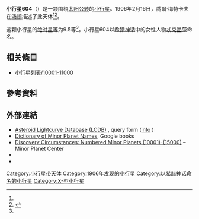 {{Infobox planet
 | minorplanet     = yes
 | name            = 604 Tekmessa
 | background      = #D6D6D6
 | image = 
 | image_size      = 
 | caption         =
 | discovery_ref   =  <ref name="MPC-object" />
 | discoverer      = [[喬爾·梅特卡夫|喬爾·梅特卡夫]]
 | discovery_site  = [[汤顿|汤顿]]
 | discovered      = 1906年2月16日
 | mpc_name        = 604 Tekmessa
 | alt_names       = 604 Tekmessa
 | pronounced      = 
 | named_after     = <ref name="MPC-object" />
 | mp_category     = [[主帶小行星|主帶小行星]] <ref name="MPC-object" /><ref name="jpldata" />
 | orbit_ref       = <ref name="a">[http://ssd.jpl.nasa.gov/sbdb.cgi?sstr=604 604] {{Wayback|url=http://ssd.jpl.nasa.gov/sbdb.cgi?sstr=604 |date=20200918055216 }}，小行星數據庫瀏覽器（JPL Small-Body Database Browser）－[[美国国家航空航天局|美国国家航空航天局]]喷气推进实验室</ref>
 | epoch           = 2018-03-23.0（[[儒略日|JD]] 2458200.5）
 | uncertainty     = 0
 | observation_arc = 
 | aphelion = {{convert|3.771|AU|km|3|abbr=on|lk=out}}
 | perihelion      = {{convert|2.5218528|AU|km|3|abbr=on}}
 | semimajor       = 3.1466463
 | eccentricity    = 0.1985585
 | period          = 5.58[[儒略年|yr]]
 | mean_anomaly    = 97.52757[[度|°]]
 | mean_motion     = {{Deg2DMS|0.17657610|sup=ms}} / day
 | inclination     = 4.42125
 | asc_node        = 12.16711°
 | arg_peri        = 28.75845
 | mean_diameter   = 
 | rotation        = 
 | albedo          =
 | spectral_type   =
 | abs_magnitude   = 9.5<ref name="jpldata" />
}}
'''小行星604'''（{{lang-en|604 Tekmessa}}）是一颗围绕[[太阳|太阳]][[公转|公转]]的[[小行星|小行星]]。1906年2月16日，喬爾·梅特卡夫在[[汤顿|汤顿]]描述了此天体<ref name="a" /><ref>{{cite news|title=小行星列表|url=http://cfa-www.harvard.edu/iau/lists/NumberedMPs.txt|accessdate=2018-10-19|newspaper=哈佛大学|archive-date=2008-05-17|archive-url=https://web.archive.org/web/20080517010638/http://cfa-www.harvard.edu/iau/lists/NumberedMPs.txt|dead-url=no}}</ref>。

这颗小行星的[[绝对星等|绝对星等]]为9.5等<ref name="a" />。小行星604以[[希腊神话|希腊神话]]中的女性人物[[忒克墨莎|忒克墨莎]]命名。

== 相关條目 ==
*[[小行星列表/10001-11000|小行星列表/10001-11000]]

== 參考資料 ==
{{reflist|refs=

<ref name="jpldata">{{cite web
 |type         = 2018-01-26 last obs.
 |title        = JPL Small-Body Database Browser:604 Tekmessa-604 Tekmessa
 |url          = https://ssd.jpl.nasa.gov/sbdb.cgi?sstr=604
 |publisher    = [[Jet_Propulsion_Laboratory|Jet Propulsion Laboratory]]
 |accessdate   = 28 March 2018
 |archive-date = 2020-09-18
 |archive-url  = https://web.archive.org/web/20200918055216/https://ssd.jpl.nasa.gov/sbdb.cgi?sstr=604
 |dead-url     = no
}}</ref>

<ref name="MPC-object">{{cite web
  |title      = 604 Tekmessa
  |work      = Minor Planet Center
  |url      = https://www.minorplanetcenter.net/db_search/show_object?object_id=604
  |accessdate      = 28 March 2018
  |archive-date      = 2016-03-04
  |archive-url      = https://web.archive.org/web/20160304114454/http://minorplanetcenter.net/db_search/show_object?object_id=604
  |dead-url      = no
  }}</ref>

}}

==  外部連結 ==
* [http://www.minorplanet.info/PHP/lcdbsummaryquery.php Asteroid Lightcurve Database (LCDB)] {{Wayback|url=http://www.minorplanet.info/PHP/lcdbsummaryquery.php |date=20171210173955 }}, query form ([http://www.minorplanet.info/lightcurvedatabase.html info] {{Wayback|url=http://www.minorplanet.info/lightcurvedatabase.html |date=20171216050541 }})
* [https://books.google.com/books?id=aeAg1X7afOoC&pg Dictionary of Minor Planet Names], Google books
* [http://www.minorplanetcenter.net/iau/lists/NumberedMPs010001.html Discovery Circumstances: Numbered Minor Planets (10001)-(15000)] {{Wayback|url=http://www.minorplanetcenter.net/iau/lists/NumberedMPs010001.html |date=20180612162317 }} – Minor Planet Center
* {{AstDys|604}}
* {{JPL small body}}

{{Minor Planet Number|[[小行星603|小行星603]]|[[小行星605|小行星605]]}}
{{小天体}}

[[Category:小行星带天体|Category:小行星带天体]]
[[Category:1906年发现的小行星|Category:1906年发现的小行星]]
[[Category:以希腊神话命名的小行星|Category:以希腊神话命名的小行星]]
[[Category:X-型小行星|Category:X-型小行星]]